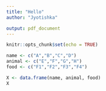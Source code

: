 ```yaml
---
title: "Hello"
author: "Jyotishka"

output: pdf_document
---
```



```r
knitr::opts_chunk$set(echo = TRUE)
```

```r
name <- c("A","B","C","D")
animal <- c("E","F","G","H")
food <- c("F1","F2","F3","F4")

X <- data.frame(name, animal, food)
X
```

